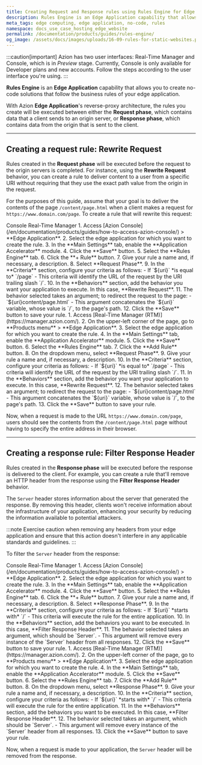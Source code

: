 ```yaml
---
title: Creating Request and Response rules using Rules Engine for Edge Application
description: Rules Engine is an Edge Application capability that allows you to create no-code solutions that follow the business rules of your edge application.
meta_tags: edge computing, edge application, no-code, rules
namespace: docs_use_case_hosting_edge_website
permalink: /documentation/products/guides/rules-engine/
og_image: /assets/docs/images/uploads/16-09-rules-for-static-websites.png
---
```



:::caution[important]
Azion has two user interfaces: Real-Time Manager and Console, which is in *Preview* stage. Currently, Console is only available for Developer plans and new accounts. Follow the steps according to the user interface you're using.
:::

**Rules Engine** is an **Edge Application** capability that allows you to create no-code solutions that follow the business rules of your edge application.

With Azion **Edge Application**'s reverse-proxy architecture, the rules you create will be executed between either the **Request phase**, which contains data that a client sends to an origin server, or **Response phase**, which contains data from the origin that is sent to the client.

<LinkButton link="/en/documentation/products/build/edge-application/rules-engine/" label="Learn more about Rules Engine" outlined />

---

## Creating a request rule: Rewrite Request

Rules created in the **Request phase** will be executed before the request to the origin servers is completed. For instance, using the **Rewrite Request** behavior, you can create a rule to deliver content to a user from a specific URI without requiring that they use the exact path value from the origin in the request.

For the purposes of this guide, assume that your goal is to deliver the contents of the page `/content/page.html` when a client makes a request for `https://www.domain.com/page`. To create a rule that will rewrite this request:

<Tabs client:visible>
    <Fragment slot="tab.console">Console</Fragment>
    <Fragment slot="tab.rtm">Real-Time Manager</Fragment>

<Fragment slot="panel.console">
1. Access [Azion Console](/en/documentation/products/guides/how-to-access-azion-console/) > **Edge Application**.
2. Select the edge application for which you want to create the rule.
3. In the **Main Settings** tab, enable the **Application Accelerator** module.
4. Click the **Save** button.
5. Select the **Rules Engine** tab.
6. Click the **+ Rule** button.
7. Give your rule a name and, if necessary, a description.
8. Select **Request Phase**.
9. In the **Criteria** section, configure your criteria as follows:
    - If `${uri}` *is equal to* `/page`
    - This criteria will identify the URL of the request by the URI trailing slash `/`.
10. In the **Behaviors** section, add the behavior you want your application to execute. In this case, **Rewrite Request**.
11. The behavior selected takes an argument; to redirect the request to the page:
    - `${uri}content/page.html`
    - This argument concatenates the `${uri}` variable, whose value is `/`, to the page's path.
12. Click the **Save** button to save your rule.
</Fragment>

<Fragment slot="panel.rtm">
1. Access [Real-Time Manager (RTM)](https://manager.azion.com/).
2. On the upper-left corner of the page, go to **Products menu** > **Edge Application**.
3. Select the edge application for which you want to create the rule.
4. In the **Main Settings** tab, enable the **Application Accelerator** module.
5. Click the **Save** button.
6. Select the **Rules Engine** tab.
7. Click the **Add Rule** button.
8. On the dropdown menu, select **Request Phase**.
9. Give your rule a name and, if necessary, a description.
10. In the **Criteria** section, configure your criteria as follows:
    - If `${uri}` *is equal to* `/page`
    - This criteria will identify the URL of the request by the URI trailing slash `/`.
11. In the **Behaviors** section, add the behavior you want your application to execute. In this case, **Rewrite Request**.
12. The behavior selected takes an argument; to redirect the request to the page:
    - `${uri}content/page.html`
    - This argument concatenates the `${uri}` variable, whose value is `/`, to the page's path.
13. Click the **Save** button to save your rule.
</Fragment>

</Tabs>

Now, when a request is made to the URL `https://www.domain.com/page`, users should see the contents from the `/content/page.html` page without having to specify the entire address in their browser.

---

## Creating a response rule: Filter Response Header

Rules created in the **Response phase** will be executed before the response is delivered to the client. For example, you can create a rule that'll remove an HTTP header from the response using the **Filter Response Header** behavior.

The `Server` header stores information about the server that generated the response. By removing this header, clients won't receive information about the infrastructure of your application, enhancing your security by reducing the information available to potential attackers.

:::note
Exercise caution when removing any headers from your edge application and ensure that this action doesn't interfere in any applicable standards and guidelines.
:::

To filter the `Server` header from the response:

<Tabs client:visible>
    <Fragment slot="tab.console">Console</Fragment>
    <Fragment slot="tab.rtm">Real-Time Manager</Fragment>

<Fragment slot="panel.console">
1. Access [Azion Console](/en/documentation/products/guides/how-to-access-azion-console/) > **Edge Application**.
2. Select the edge application for which you want to create the rule.
3. In the **Main Settings** tab, enable the **Application Accelerator** module.
4. Click the **Save** button.
5. Select the **Rules Engine** tab.
6. Click the **+ Rule** button.
7. Give your rule a name and, if necessary, a description.
8. Select **Response Phase**.
9. In the **Criteria** section, configure your criteria as follows:
- If `${uri}` *starts with* `/`
- This criteria will execute the rule for the entire application.
10. In the **Behaviors** section, add the behaviors you want to be executed. In this case, **Filter Response Header**.
11. The behavior selected takes an argument, which should be `Server`.
- This argument will remove every instance of the `Server` header from all responses.
12. Click the **Save** button to save your rule.
</Fragment>

<Fragment slot="panel.rtm">
1. Access [Real-Time Manager (RTM)](https://manager.azion.com/).
2. On the upper-left corner of the page, go to **Products menu** > **Edge Application**.
3. Select the edge application for which you want to create the rule.
4. In the **Main Settings** tab, enable the **Application Accelerator** module.
5. Click the **Save** button.
6. Select the **Rules Engine** tab.
7. Click the **Add Rule** button.
8. On the dropdown menu, select **Response Phase**.
9. Give your rule a name and, if necessary, a description.
10. In the **Criteria** section, configure your criteria as follows:
    - If `${uri}` *starts with* `/`
    - This criteria will execute the rule for the entire application.
11. In the **Behaviors** section, add the behaviors you want to be executed. In this case, **Filter Response Header**.
12. The behavior selected takes an argument, which should be `Server`.
    - This argument will remove every instance of the `Server` header from all responses.
13. Click the **Save** button to save your rule.
</Fragment>

</Tabs>

Now, when a request is made to your application, the `Server` header will be removed from the response.


